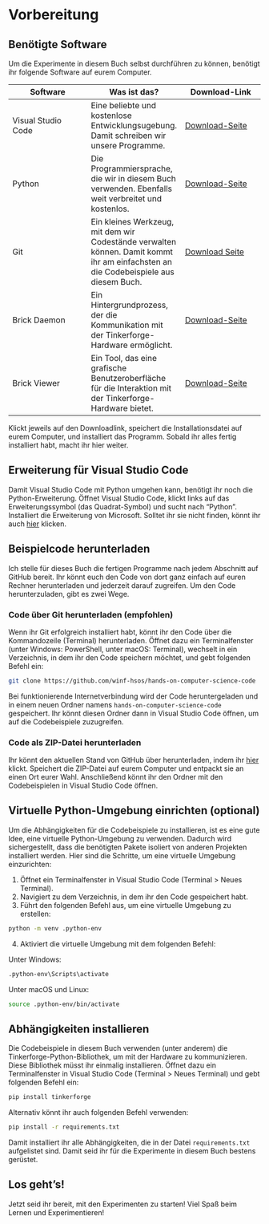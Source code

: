 # Vorbereitung {.unnumbered}

## Benötigte Software {.unnumbered}

Um die Experimente in diesem Buch selbst durchführen zu können, benötigt ihr folgende Software auf eurem Computer.

| Software | Was ist das? | Download-Link |
|------------------------|------------------------|------------------------|
| Visual Studio Code | Eine beliebte und kostenlose Entwicklungsugebung. Damit schreiben wir unsere Programme. | [Download-Seite](https://code.visualstudio.com/) |
| Python | Die Programmiersprache, die wir in diesem Buch verwenden. Ebenfalls weit verbreitet und kostenlos. | [Download-Seite](https://www.python.org/downloads/) |
| Git | Ein kleines Werkzeug, mit dem wir Codestände verwalten können. Damit kommt ihr am einfachsten an die Codebeispiele aus diesem Buch. | [Download Seite](https://git-scm.com/downloads) |
| Brick Daemon | Ein Hintergrundprozess, der die Kommunikation mit der Tinkerforge-Hardware ermöglicht. | [Download-Seite](https://www.tinkerforge.com/en/doc/Software/Brickd.html) |
| Brick Viewer | Ein Tool, das eine grafische Benutzeroberfläche für die Interaktion mit der Tinkerforge-Hardware bietet. | [Download-Seite](https://www.tinkerforge.com/en/doc/Software/BrickViewer.html) |

Klickt jeweils auf den Downloadlink, speichert die Installationsdatei auf eurem Computer, und installiert das Programm. Sobald ihr alles fertig installiert habt, macht ihr hier weiter.

## Erweiterung für Visual Studio Code {.unnumbered}

Damit Visual Studio Code mit Python umgehen kann, benötigt ihr noch die Python-Erweiterung. Öffnet Visual Studio Code, klickt links auf das Erweiterungssymbol (das Quadrat-Symbol) und sucht nach "Python". Installiert die Erweiterung von Microsoft. Solltet ihr sie nicht finden, könnt ihr auch [hier](https://marketplace.visualstudio.com/items?itemName=ms-python.python) klicken.

## Beispielcode herunterladen {.unnumbered}

Ich stelle für dieses Buch die fertigen Programme nach jedem Abschnitt auf GitHub bereit. Ihr könnt euch den Code von dort ganz einfach auf euren Rechner herunterladen und jederzeit darauf zugreifen. Um den Code herunterzuladen, gibt es zwei Wege.

### Code über Git herunterladen (empfohlen) {.unnumbered}

Wenn ihr Git erfolgreich installiert habt, könnt ihr den Code über die Kommandozeile (Terminal) herunterladen. Öffnet dazu ein Terminalfenster (unter Windows: PowerShell, unter macOS: Terminal), wechselt in ein Verzeichnis, in dem ihr den Code speichern möchtet, und gebt folgenden Befehl ein:

```.bash
git clone https://github.com/winf-hsos/hands-on-computer-science-code
```

Bei funktionierende Internetverbindung wird der Code heruntergeladen und in einem neuen Ordner namens `hands-on-computer-science-code` gespeichert. Ihr könnt diesen Ordner dann in Visual Studio Code öffnen, um auf die Codebeispiele zuzugreifen.

### Code als ZIP-Datei herunterladen {.unnumbered}

Ihr könnt den aktuellen Stand von GitHub über herunterladen, indem ihr [hier](https://github.com/winf-hsos/hands-on-computer-science-code/archive/refs/heads/main.zip) klickt. Speichert die ZIP-Datei auf eurem Computer und entpackt sie an einen Ort eurer Wahl. Anschließend könnt ihr den Ordner mit den Codebeispielen in Visual Studio Code öffnen.

## Virtuelle Python-Umgebung einrichten (optional) {.unnumbered}

Um die Abhängigkeiten für die Codebeispiele zu installieren, ist es eine gute Idee, eine virtuelle Python-Umgebung zu verwenden. Dadurch wird sichergestellt, dass die benötigten Pakete isoliert von anderen Projekten installiert werden. Hier sind die Schritte, um eine virtuelle Umgebung einzurichten:

1. Öffnet ein Terminalfenster in Visual Studio Code (Terminal > Neues Terminal).
2. Navigiert zu dem Verzeichnis, in dem ihr den Code gespeichert habt.
3. Führt den folgenden Befehl aus, um eine virtuelle Umgebung zu erstellen:

```.bash
python -m venv .python-env
```

4. Aktiviert die virtuelle Umgebung mit dem folgenden Befehl:

Unter Windows:

```.bash
.python-env\Scripts\activate
```

Unter macOS und Linux:

```.bash
source .python-env/bin/activate
```

## Abhängigkeiten installieren {.unnumbered}

Die Codebeispiele in diesem Buch verwenden (unter anderem) die Tinkerforge-Python-Bibliothek, um mit der Hardware zu kommunizieren. Diese Bibliothek müsst ihr einmalig installieren. Öffnet dazu ein Terminalfenster in Visual Studio Code (Terminal > Neues Terminal) und gebt folgenden Befehl ein:

```.bash
pip install tinkerforge
``` 

Alternativ könnt ihr auch folgenden Befehl verwenden:

```.bash
pip install -r requirements.txt
```

Damit installiert ihr alle Abhängigkeiten, die in der Datei `requirements.txt` aufgelistet sind. Damit seid ihr für die Experimente in diesem Buch bestens gerüstet.

## Los geht's! {.unnumbered}

Jetzt seid ihr bereit, mit den Experimenten zu starten! Viel Spaß beim Lernen und Experimentieren!